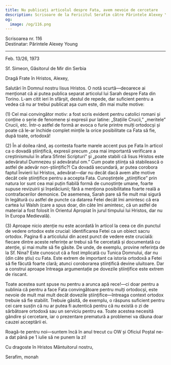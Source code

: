 ```yaml
---
title: Nu publicați articolul despre Fata, avem nevoie de cercetare
description: Scrisoare de la Fericitul Serafim către Părintele Alexey Young.
og:
  image: /og/116.png
---
```


<div style={{textAlign:'right', fontFamily:'monospace'}}>Scrisoarea nr. 116</div>
<div style={{textAlign:'left', fontFamily:'monospace'}}>Destinatar: Părintele Alexey Young</div>

---

Feb. 13/26, 1973

Sf. Simeon, Găsitorul de Mir din Serbia

Dragă Frate în Hristos, Alexey,

Salutări în Domnul nostru Iisus Hristos. O notă scurtă—deoarece ai menționat că ai putea publica separat articolul lui Sarah despre Fata din Torino. L-am citit ieri în sfârșit, destul de repede, dar suficient pentru a vedea că nu ar trebui publicat așa cum este, din mai multe motive:

(1) Cel mai convingător motiv: a fost scris evident pentru catolici romani și conține o serie de fenomene și expresii pur latine: „Stațiile Crucii,” „meritele” Crucii, etc. Într-o astfel de formă ar evoca o furie printre mulți ortodocși și poate că le-ar închide complet mințile la orice posibilitate ca Fata să fie, după toate, ortodoxă!

(2) În al doilea rând, aș contesta foarte marele accent pus pe Fata în articol ca o dovadă științifică, expresii precum „cea mai importantă verificare a creștinismului în afara Sfintei Scripturi” și „poate stabili că Iisus Hristos este adevăratul Dumnezeu și adevăratul om.” Cum poate știința să stabilească o astfel de adevăr non-științific?! Ca dovadă secundară, ar putea corobora faptul Învierii lui Hristos, adevărat—dar nu decât dacă avem alte motive decât cele științifice pentru a accepta Fata. Cunoștințele „științifice” prin natura lor sunt cea mai puțin fiabilă formă de cunoștințe umane, foarte supuse revizuirii și înșelăciunii; fără a menționa posibilitatea foarte reală a contrafacerilor demonice. De asemenea, Sarah pare să fie mult mai sigură în legătură cu astfel de puncte ca datarea Fetei decât îmi amintesc că era cartea lui Walsh (care a spus doar, din câte îmi amintesc, că un astfel de material a fost folosit în Orientul Apropiat în jurul timpului lui Hristos, dar nu în Europa Medievală).

(3) Aproape nicio atenție nu este acordată în articol la ceea ce din punctul de vedere ortodox este crucial: identificarea Fetei ca un obiect sacru ortodox. Pagina 6 a articolului din acest punct de vedere este crucială: fiecare dintre aceste referințe ar trebui să fie cercetată și documentată cu atenție, și mai multe să fie găsite. De unde, de exemplu, provine referința de la Sf. Nina? Este cunoscut că a fost implicată cu Tunica Domnului, dar nu (din câte știu) cu Fata. Este extrem de important ca istoria ortodoxă a Fetei să fie făcută foarte clară; atunci coroborarea științifică devine uluitoare. Dar a construi aproape întreaga argumentație pe dovezile științifice este extrem de riscant.

Toate acestea sunt spuse nu pentru a arunca apă rece!—ci doar pentru a sublinia că pentru a face Fata convingătoare pentru mulți ortodocși, este nevoie de mult mai mult decât dovezile științifice—întreaga context ortodox trebuie să fie stabilit. Trebuie găsită, de exemplu, o răspuns suficient pentru cei care susțin că nu ar putea fi autentică pentru că nu există o zi de sărbătoare ortodoxă sau un serviciu pentru ea. Toate acestea necesită gândire și cercetare, iar o prezentare prematură a problemei va dăuna doar cauzei acceptării ei.

Roagă-te pentru noi—suntem încă în anul trecut cu OW și Oficiul Poștal ne-a dat până pe 1 iulie să ne punem la zi!

Cu dragoste în Hristos Mântuitorul nostru,

Serafim, monah
